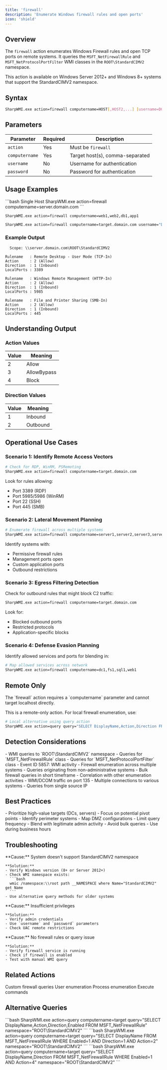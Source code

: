 ```yaml
---
title: 'firewall'
description: 'Enumerate Windows firewall rules and open ports'
icon: 'shield'
---
```


## Overview

The `firewall` action enumerates Windows Firewall rules and open TCP ports on remote systems. It queries the `MSFT_NetFirewallRule` and `MSFT_NetProtocolPortFilter` WMI classes in the `ROOT\StandardCIMV2` namespace.

<Note>
  This action is available on Windows Server 2012+ and Windows 8+ systems that support the StandardCIMV2 namespace.
</Note>

## Syntax

```bash
SharpWMI.exe action=firewall computername=HOST[,HOST2,...] [username=DOMAIN\user] [password=Password]
```

## Parameters

| Parameter | Required | Description |
|-----------|----------|-------------|
| `action` | Yes | Must be `firewall` |
| `computername` | Yes | Target host(s), comma-separated |
| `username` | No | Username for authentication |
| `password` | No | Password for authentication |

## Usage Examples

<CodeGroup>
```bash Single Host
SharpWMI.exe action=firewall computername=server.domain.com
```

```bash Multiple Hosts
SharpWMI.exe action=firewall computername=web1,web2,db1,app1
```

```bash With Credentials
SharpWMI.exe action=firewall computername=target.domain.com username="DOMAIN\admin" password="Password123!"
```
</CodeGroup>

### Example Output

```
  Scope: \\server.domain.com\ROOT\StandardCIMV2

Rulename   : Remote Desktop - User Mode (TCP-In)
Action     : 2 (Allow)
Direction  : 1 (Inbound)
LocalPorts : 3389

Rulename   : Windows Remote Management (HTTP-In)
Action     : 2 (Allow)
Direction  : 1 (Inbound)
LocalPorts : 5985

Rulename   : File and Printer Sharing (SMB-In)
Action     : 2 (Allow)
Direction  : 1 (Inbound)
LocalPorts : 445
```

## Understanding Output

### Action Values

| Value | Meaning |
|-------|---------|
| 2 | Allow |
| 3 | AllowBypass |
| 4 | Block |

### Direction Values

| Value | Meaning |
|-------|---------|
| 1 | Inbound |
| 2 | Outbound |

## Operational Use Cases

### Scenario 1: Identify Remote Access Vectors

```bash
# Check for RDP, WinRM, PSRemoting
SharpWMI.exe action=firewall computername=target.domain.com
```

Look for rules allowing:
- Port 3389 (RDP)
- Port 5985/5986 (WinRM)
- Port 22 (SSH)
- Port 445 (SMB)

### Scenario 2: Lateral Movement Planning

```bash
# Enumerate firewall across multiple systems
SharpWMI.exe action=firewall computername=server1,server2,server3,server4
```

Identify systems with:
- Permissive firewall rules
- Management ports open
- Custom application ports
- Outbound restrictions

### Scenario 3: Egress Filtering Detection

Check for outbound rules that might block C2 traffic:

```bash
SharpWMI.exe action=firewall computername=target.domain.com
```

Look for:
- Blocked outbound ports
- Restricted protocols
- Application-specific blocks

### Scenario 4: Defense Evasion Planning

Identify allowed services and ports for blending in:

```bash
# Map allowed services across network
SharpWMI.exe action=firewall computername=dc1,fs1,sql1,web1
```

## Remote Only

<Warning>
  The `firewall` action requires a `computername` parameter and cannot target localhost directly.
</Warning>

This is a remote-only action. For local firewall enumeration, use:

```bash
# Local alternative using query action
SharpWMI.exe action=query query="SELECT DisplayName,Action,Direction FROM MSFT_NetFirewallRule WHERE Enabled=1" namespace="ROOT\StandardCIMV2"
```

## Detection Considerations

<AccordionGroup>
  <Accordion title="WMI Detection" icon="radar">
    - WMI queries to `ROOT\StandardCIMV2` namespace
    - Queries for `MSFT_NetFirewallRule` class
    - Queries for `MSFT_NetProtocolPortFilter` class
    - Event ID 5857: WMI activity
  </Accordion>

  <Accordion title="Reconnaissance Indicators" icon="magnifying-glass">
    - Firewall enumeration across multiple systems
    - Queries originating from non-administrative systems
    - Bulk firewall queries in short timeframe
    - Correlation with other enumeration activities
  </Accordion>

  <Accordion title="Network Detection" icon="network-wired">
    - WMI/DCOM traffic on port 135
    - Multiple connections to various systems
    - Queries from single source IP
  </Accordion>
</AccordionGroup>

## Best Practices

<CardGroup cols={2}>
  <Card title="Target Selection" icon="bullseye">
    - Prioritize high-value targets (DCs, servers)
    - Focus on potential pivot points
    - Identify perimeter systems
    - Map DMZ configurations
  </Card>

  <Card title="Operational Security" icon="user-secret">
    - Limit query frequency
    - Blend with legitimate admin activity
    - Avoid bulk queries
    - Use during business hours
  </Card>
</CardGroup>

## Troubleshooting

<AccordionGroup>
  <Accordion title="Invalid Namespace Error">
    **Cause:** System doesn't support StandardCIMV2 namespace

    **Solution:**
    - Verify Windows version (8+ or Server 2012+)
    - Check WMI namespace exists:
      ```bash
      wmic /namespace:\\root path __NAMESPACE where Name="StandardCIMV2" get Name
      ```
    - Use alternative query methods for older systems
  </Accordion>

  <Accordion title="Access Denied">
    **Cause:** Insufficient privileges

    **Solution:**
    - Verify admin credentials
    - Use `username` and `password` parameters
    - Check UAC remote restrictions
  </Accordion>

  <Accordion title="No Results Returned">
    **Cause:** No firewall rules or query issue

    **Solution:**
    - Verify firewall service is running
    - Check if firewall is enabled
    - Test with manual WMI query
  </Accordion>
</AccordionGroup>

## Related Actions

<CardGroup cols={2}>
  <Card title="query" icon="database" href="/ghostpack-docs/SharpWMI-mdx/actions/query">
    Custom firewall queries
  </Card>
  <Card title="loggedon" icon="users" href="/ghostpack-docs/SharpWMI-mdx/actions/loggedon">
    User enumeration
  </Card>
  <Card title="ps" icon="list" href="/ghostpack-docs/SharpWMI-mdx/actions/ps">
    Process enumeration
  </Card>
  <Card title="exec" icon="terminal" href="/ghostpack-docs/SharpWMI-mdx/actions/exec">
    Execute commands
  </Card>
</CardGroup>

## Alternative Queries

<Accordion title="All Firewall Rules">
  ```bash
  SharpWMI.exe action=query computername=target query="SELECT DisplayName,Action,Direction,Enabled FROM MSFT_NetFirewallRule" namespace="ROOT\StandardCIMV2"
  ```
</Accordion>

<Accordion title="Inbound Allow Rules Only">
  ```bash
  SharpWMI.exe action=query computername=target query="SELECT DisplayName FROM MSFT_NetFirewallRule WHERE Enabled=1 AND Direction=1 AND Action=2" namespace="ROOT\StandardCIMV2"
  ```
</Accordion>

<Accordion title="Blocked Ports">
  ```bash
  SharpWMI.exe action=query computername=target query="SELECT DisplayName,Direction FROM MSFT_NetFirewallRule WHERE Enabled=1 AND Action=4" namespace="ROOT\StandardCIMV2"
  ```
</Accordion>
